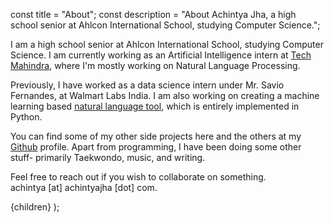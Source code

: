 <!-- Custom Frontmatter -->

const title = "About";
const description =
  "About Achintya Jha, a high school senior at Ahlcon International School, studying Computer Science.";

<!--  -->

I am a high school senior at Ahlcon International School, studying Computer Science. I am currently working as an Artificial Intelligence intern at [Tech Mahindra](https://www.techmahindra.com/en-in/innovation/makers-lab/), where I'm mostly working on Natural Language Processing.

Previously, I have worked as a data science intern under Mr. Savio Fernandes, at Walmart Labs India. I am also working on creating a machine learning based [natural language tool](https://sentimate.org), which is entirely implemented in Python.

You can find some of my other side projects <Link href="/projects">here</Link> and the others at my [Github](https://github.com/achintyajha) profile. Apart from programming, I have been doing some other stuff- primarily Taekwondo, music, and writing.

Feel free to reach out if you wish to collaborate on something.<br />
achintya \[at] achintyajha \[dot] com.

  <PageLayout title={title} description={description}>
    {children}
  </PageLayout>
);
